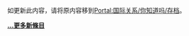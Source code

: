 <noinclude>如更新此内容，请将原内容移到[[Portal:国际关系/你知道吗/存档|Portal:国际关系/你知道吗/存档]]。</noinclude>
{{dyk/auto

|0=1992年6月，[[日本|日本]]在[[哥本哈根|哥本哈根]]設立了'''[[日本駐立陶宛大使館|哪個對立陶宛的外交代表機構]]'''？
|p0= Sugihara-konsulat w Kownie.JPG

| 1='''[[馬志修|哪位美國外交官]]'''曾在包括[[美國駐華大使館|美國駐華大使館]]、[[美國駐馬來西亞大使館|美國駐馬來西亞大使館]]、[[美國駐香港總領事館|美國駐香港總領事館]]及[[美國在台協會|美國在台協會]]在內多項與亞洲相關之駐外機構任職，2020年5月20日於駐汶萊大使任內離世？
|p1=Matthew J. Matthews.jpg
| 2 = [[美国|美国]]设立的'''[[美國駐耶路撒冷總領事館|哪个总领事馆]]'''是和[[美国驻香港及澳门总领事馆|美国驻香港及澳门总领事馆]]一样直属美国国务院管辖的？

|p2 = USConsulateJerusalem.JPG
| 3='''[[菲律賓－朝鮮關係|菲律賓與朝鮮兩國的關係]]'''如何？
|p3 =
| 4=  [[美日修好通商條約|'''哪個美日之間的貿易條約''']]於1858年簽定？
|p4= Treaty_of_Amity_and_Commerce_between_Japan_and_the_United_States_29_July_1858.jpg
| 5= '''[[土耳其駐泰國大使館|哪座土耳其大使館]]'''為該國對[[泰國|泰國]]所設的外交代表機構，在2012年前的兼轄範圍尚包括[[緬甸|緬甸]]，在2017年前的兼轄範圍尚包括[[寮國|-{zh-cn:老挝;zh-hk:老撾;zh-sg:寮国;zh-tw:寮國;}-]]？
|p5 = T.C.D.B.png


}}

'''[[Portal:国际关系/你知道吗/存档|…更多新條目]]'''